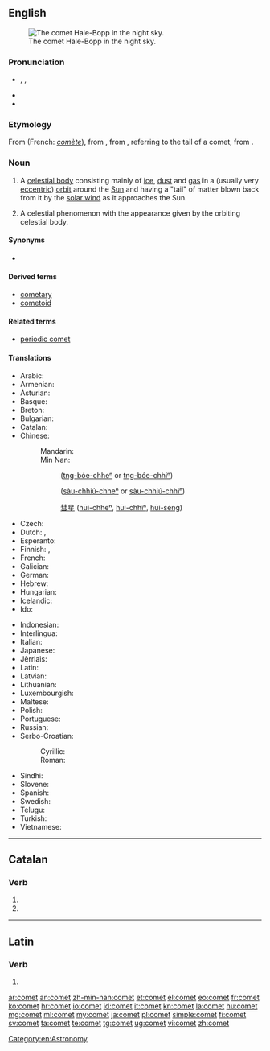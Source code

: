 ==English==
{{wikipedia}}
[[Image:Comet-Hale-Bopp-29-03-1997 hires adj.jpg|thumb|right|The comet Hale-Bopp in the night sky.]]

===Pronunciation===
* {{enPR|kŏm'ət}}, {{IPA|/ˈkɒmət/}}, {{X-SAMPA|/"kQm@t/}}
* {{audio|en-us-comet.ogg|Audio (US)}}
* {{rhymes|ɒmɪt}}

===Etymology===
From {{etyl|fro|en}} {{term|comete|lang=fro}} (French: ''[[comète]]''), from {{etyl|la|en}} {{term|cometes|lang=la}}, from {{etyl|grc|en}} {{term|κομήτης||longhaired|sc=polytonic|tr=komētēs|lang=grc}}, referring to the tail of a comet, from {{term|κόμη||hair|sc=polytonic|tr=komē|lang=grc}}.

===Noun===
{{en-noun}}

# {{astronomy}} A [[celestial body]] consisting mainly of [[ice]], [[dust]] and [[gas]] in a (usually very [[eccentric]]) [[orbit]] around the [[Sun]] and having a "tail" of matter blown back from it by the [[solar wind]] as it approaches the Sun.
# A celestial phenomenon with the appearance given by the orbiting celestial body.

====Synonyms====
* {{l|en|faxed star}}

====Derived terms====
* [[cometary]]
* [[cometoid]]

====Related terms====
* [[periodic comet]]

====Translations====
{{trans-top|a celestial body, generally with a tail}}
* Arabic: {{t-|ar|مذنب|m|tr=mudhánnab}}
* Armenian: {{t-|hy|գիսաստղ|tr=gisastġ}}
* Asturian: {{t-|ast|cometa|m}}
* Basque: {{t+|eu|kometa}}
* Breton: {{t-|br|steredenn-lostek|f}}
* Bulgarian: {{t-|bg|комета|f|tr=kométa}}
* Catalan: {{t-|ca|cometa|m}}
* Chinese:
*: Mandarin: {{t-|cmn|彗星|tr=huìxīng|sc=Hani}}
*: Min Nan:
*:: {{zh-ts|[[長尾星]]|[[长尾星]]}} ([[tn̂g-bóe-chheⁿ|tn{{unicode|̂}}g-bóe-chheⁿ]] or [[tn̂g-bóe-chhiⁿ|tn{{unicode|̂}}g-bóe-chhiⁿ]])
*:: {{zh-ts|[[掃帚星]]|[[扫帚星]]}} ([[sàu-chhiú-chheⁿ]] or [[sàu-chhiú-chhiⁿ]])
*:: [[彗星]] ([[hūi-chheⁿ]], [[hūi-chhiⁿ]], [[hūi-seng]])
* Czech: {{t+|cs|kometa|f}}
* Dutch: {{t+|nl|komeet|m}}, {{t+|nl|staartster|f}}
* Esperanto: {{t-|eo|kometo}}
* Finnish: {{t+|fi|komeetta}} {{qualifier|scientific}}, {{t+|fi|pyrstötähti}} {{qualifier|old, colloquial}}
* French: {{t+|fr|comète|f}}
* Galician: {{t+|gl|cometa|m}}
* German: {{t+|de|Komet|m}}
* Hebrew: {{t-|he|שביט|tr=shavyt'|m}}
* Hungarian: {{t+|hu|üstökös}}
* Icelandic: {{t|is|halastjarna|f}}
* Ido: {{t+|io|kometo}}
{{trans-mid}}
* Indonesian: {{t+|id|komet}}
* Interlingua: {{t-|ia|cometa}}
* Italian: {{t+|it|cometa|f}}
* Japanese: {{t+|ja|彗星|tr=すいせい, suisei}}
* Jèrriais: {{tø|roa-jer|conmète|f}}
* Latin: {{t-|la|cometes|m}}
* Latvian: {{t-|lv|komēta|f}}
* Lithuanian: {{t+|lt|kometa|f}}
* Luxembourgish: {{t-|lb|Koméit|m}}
* Maltese: {{t-|mt|kometa|f}}
* Polish: {{t+|pl|kometa|f}}
* Portuguese: {{t+|pt|cometa|m}}
* Russian: {{t+|ru|комета|f|tr=kométa}}
* Serbo-Croatian:
*: Cyrillic: {{t-|sh|комета|f}}
*: Roman: {{t-|sh|kometa|f}}
* Sindhi: {{t-|sd|پُڇُڙُ تارو|tr=puchhurru taarow|m}}
* Slovene: {{t+|sl|komet|m}}
* Spanish: {{t+|es|cometa|m}}
* Swedish: {{t+|sv|komet|c}}
* Telugu: {{t+|te|తోకచుక్క|tr=toekachukka}}
* Turkish: {{t+|tr|kuyruklu yıldız}}
* Vietnamese: {{t+|vi|sao chổi}}
{{trans-bottom}}

[[Category:en:Astronomy]]

----

==Catalan==

===Verb===
{{head|ca|verb form}}

# {{ca-verb form of|p=3|n=sg|t=pres|m=ind|cometre}}
# {{ca-verb form of|p=2|n=sg|m=impr|cometre}}

----

==Latin==

===Verb===
{{la-verb-form|cōmet}}

# {{conjugation of|como|cōmō|3|s|fut|act|ind|lang=la}}

[[ar:comet]]
[[an:comet]]
[[zh-min-nan:comet]]
[[et:comet]]
[[el:comet]]
[[eo:comet]]
[[fr:comet]]
[[ko:comet]]
[[hr:comet]]
[[io:comet]]
[[id:comet]]
[[it:comet]]
[[kn:comet]]
[[la:comet]]
[[hu:comet]]
[[mg:comet]]
[[ml:comet]]
[[my:comet]]
[[ja:comet]]
[[pl:comet]]
[[simple:comet]]
[[fi:comet]]
[[sv:comet]]
[[ta:comet]]
[[te:comet]]
[[tg:comet]]
[[ug:comet]]
[[vi:comet]]
[[zh:comet]]